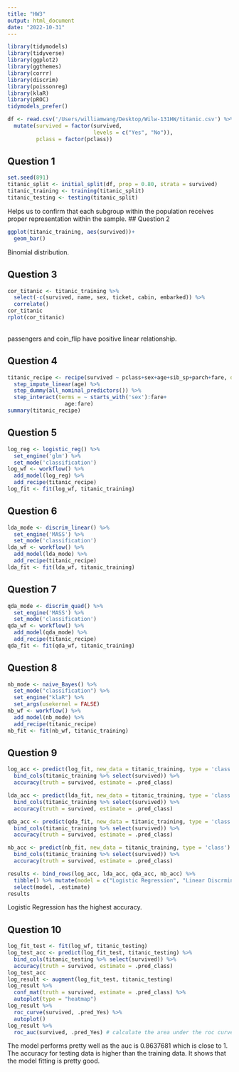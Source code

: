 ```yaml
---
title: "HW3"
output: html_document
date: "2022-10-31"
---
```


```r
library(tidymodels)
library(tidyverse)
library(ggplot2)
library(ggthemes)
library(corrr)
library(discrim)
library(poissonreg)
library(klaR)
library(pROC)
tidymodels_prefer()
```

```r
df <- read.csv('/Users/williamwang/Desktop/Wilw-131HW/titanic.csv') %>%
  mutate(survived = factor(survived, 
                           levels = c("Yes", "No")),
         pclass = factor(pclass))
```
## Question 1
```r
set.seed(891)
titanic_split <- initial_split(df, prop = 0.80, strata = survived)
titanic_training <- training(titanic_split)
titanic_testing <- testing(titanic_split)
```
Helps us to confirm that each subgroup within the population receives proper representation within the sample.
## Question 2
```r
ggplot(titanic_training, aes(survived))+
  geom_bar()
```
Binomial distribution. 

## Question 3
```r
cor_titanic <- titanic_training %>% 
  select(-c(survived, name, sex, ticket, cabin, embarked)) %>% 
  correlate()
cor_titanic
rplot(cor_titanic) 
```
\
passengers and coin_flip have positive linear relationship. 
 

## Question 4
```r
titanic_recipe <- recipe(survived ~ pclass+sex+age+sib_sp+parch+fare, data = titanic_training) %>%
  step_impute_linear(age) %>%
  step_dummy(all_nominal_predictors()) %>% 
  step_interact(terms = ~ starts_with('sex'):fare+
                  age:fare)
summary(titanic_recipe)
```
## Question 5
```r
log_reg <- logistic_reg() %>% 
  set_engine('glm') %>% 
  set_mode('classification')
log_wf <- workflow() %>% 
  add_model(log_reg) %>% 
  add_recipe(titanic_recipe)
log_fit <- fit(log_wf, titanic_training)
```
## Question 6
```r
lda_mode <- discrim_linear() %>% 
  set_engine('MASS') %>% 
  set_mode('classification')
lda_wf <- workflow() %>% 
  add_model(lda_mode) %>% 
  add_recipe(titanic_recipe)
lda_fit <- fit(lda_wf, titanic_training)
```
## Question 7
```r
qda_mode <- discrim_quad() %>% 
  set_engine('MASS') %>% 
  set_mode('classification')
qda_wf <- workflow() %>% 
  add_model(qda_mode) %>% 
  add_recipe(titanic_recipe)
qda_fit <- fit(qda_wf, titanic_training)
```
## Question 8
```r
nb_mode <- naive_Bayes() %>% 
  set_mode("classification") %>% 
  set_engine("klaR") %>% 
  set_args(usekernel = FALSE) 
nb_wf <- workflow() %>% 
  add_model(nb_mode) %>% 
  add_recipe(titanic_recipe)
nb_fit <- fit(nb_wf, titanic_training)
```
## Question 9 
```r
log_acc <- predict(log_fit, new_data = titanic_training, type = 'class') %>% 
  bind_cols(titanic_training %>% select(survived)) %>% 
  accuracy(truth = survived, estimate = .pred_class)
```
```r
lda_acc <- predict(lda_fit, new_data = titanic_training, type = 'class') %>% 
  bind_cols(titanic_training %>% select(survived)) %>% 
  accuracy(truth = survived, estimate = .pred_class)
```
```r
qda_acc <- predict(qda_fit, new_data = titanic_training, type = 'class') %>% 
  bind_cols(titanic_training %>% select(survived)) %>% 
  accuracy(truth = survived, estimate = .pred_class)
```
```r
nb_acc <- predict(nb_fit, new_data = titanic_training, type = 'class') %>% 
  bind_cols(titanic_training %>% select(survived)) %>% 
  accuracy(truth = survived, estimate = .pred_class)
```
```r
results <- bind_rows(log_acc, lda_acc, qda_acc, nb_acc) %>% 
  tibble() %>% mutate(model = c("Logistic Regression", "Linear Discrminant Analysis", "Quadratic Discrminant Analysis", "Naive-Bayes Analysis")) %>% 
  select(model, .estimate)
results
```
Logistic Regression has the highest accuracy. 

## Question 10
```r
log_fit_test <- fit(log_wf, titanic_testing)
log_test_acc <- predict(log_fit_test, titanic_testing) %>% 
  bind_cols(titanic_testing %>% select(survived)) %>% 
  accuracy(truth = survived, estimate = .pred_class)
log_test_acc
log_result <- augment(log_fit_test, titanic_testing)
log_result %>% 
  conf_mat(truth = survived, estimate = .pred_class) %>% 
  autoplot(type = "heatmap")
log_result %>% 
  roc_curve(survived, .pred_Yes) %>% 
  autoplot()
log_result %>% 
  roc_auc(survived, .pred_Yes) # calculate the area under the roc curve
```
The model performs pretty well as the auc is 0.8637681 which is close to 1. 
The accuracy for testing data is higher than the training data. It shows that the model fitting is pretty good. 